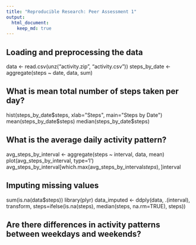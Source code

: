 ```yaml
---
title: "Reproducible Research: Peer Assessment 1"
output: 
  html_document:
    keep_md: true
---
```



## Loading and preprocessing the data
data <- read.csv(unz("activity.zip", "activity.csv"))
steps_by_date <- aggregate(steps ~ date, data, sum)

## What is mean total number of steps taken per day?
hist(steps_by_date$steps, xlab="Steps", main="Steps by Date")
mean(steps_by_date$steps)
median(steps_by_date$steps)

## What is the average daily activity pattern?

avg_steps_by_interval <- aggregate(steps ~ interval, data, mean)
plot(avg_steps_by_interval, type='l')
avg_steps_by_interval[which.max(avg_steps_by_interval$steps),]$interval

## Imputing missing values
sum(is.na(data$steps))
library(plyr)
data_imputed <- ddply(data, 
      .(interval), 
      transform, 
      steps=ifelse(is.na(steps), median(steps, na.rm=TRUE), steps))
      
## Are there differences in activity patterns between weekdays and weekends?
